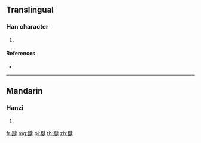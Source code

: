 {{character info/new}}
==Translingual==

===Han character===
{{Han char|rn=157|rad=足|as=08|sn=15|four=|canj=RMNKQ}}

# {{defn|Han|sort=足08}}

====References====
* {{Han ref|kx=1229.340|dkj=37697|dj=1701.360|hdz=63720.030|uh=8E3A|ud=36410}}

----

==Mandarin==

===Hanzi===
{{cmn-hanzi|pin=[[jiàn]] ([[jian4]]), [[róu]] ([[rou2]])|wg=chien<sup>4</sup>, jou<sup>2</sup>}}

# {{defn|lang=cmn|sort=足08}}

[[fr:踺]]
[[mg:踺]]
[[pl:踺]]
[[th:踺]]
[[zh:踺]]